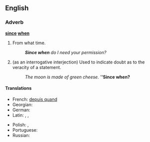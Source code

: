 ==English==

===Adverb===
'''[[since]] [[when]]'''

# {{colloquial|rhetorical question|sarcastic}} From what time.
#: '''''Since when''' do I need your permission?''
# {{colloquial|rhetorical question|sarcastic}} (as an interrogative interjection)  Used to indicate doubt as to the veracity of a statement.
#: ''The moon is made of green cheese.''  '''''Since when?'''

====Translations====
{{trans-top}}
* French: [[depuis quand]]
* Georgian: {{t|ka|როდიდან|sc=Geor}}
* German: {{t|de|seit wann}}
* Latin: {{t|la|abhinc}}, {{t|la|inde}}, {{t|la|postea}}
{{trans-mid}}
* Polish: {{t|pl|od kiedy?}}, {{t|pl|od kiedy to?}}
* Portuguese: {{t|pt|desde quando?}}
* Russian: {{t|ru|с каких это пор|tr=s kakíx éto pór?|alt=с каких это пор?|sc=Cyrl}}
{{trans-bottom}}